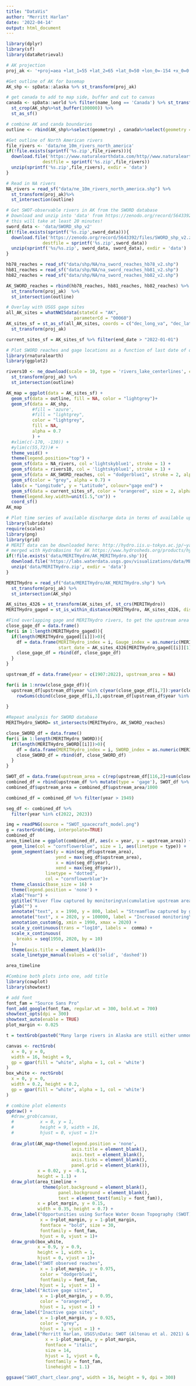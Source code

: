 ```yaml
---
title: "DataVis"
author: "Merritt Harlan"
date: '2022-04-14'
output: html_document
---
```


```r
library(dplyr)
library(sf)
library(dataRetrieval)

# AK projection
proj_ak <- '+proj=aea +lat_1=55 +lat_2=65 +lat_0=50 +lon_0=-154 +x_0=0 +y_0=0 +ellps=GRS80 +towgs84=0,0,0,0,0,0,0 +units=m +no_defs '

#Get outline of AK for basemap
AK_shp <- spData::alaska %>% st_transform(proj_ak)

# get canada to add to map side, buffer and cut to canvas
canada <- spData::world %>% filter(name_long == 'Canada') %>% st_transform(proj_ak) %>%
  st_crop(AK_shp%>%st_buffer(100000)) %>%
  st_as_sf()

# combine AK and canda boundaries
outline <- rbind(AK_shp%>%select(geometry) , canada%>%select(geometry = geom)) %>% st_as_sf()

#Get outline of North American rivers
file_rivers <- 'data/ne_10m_rivers_north_america'
if(!file.exists(sprintf('%s.zip',file_rivers))){
  download.file('https://www.naturalearthdata.com/http//www.naturalearthdata.com/download/10m/physical/ne_10m_rivers_north_america.zip',
              destfile = sprintf('%s.zip',file_rivers))  
  unzip(sprintf('%s.zip',file_rivers), exdir = 'data')
}

# Read in NA rivers
NA_rivers = read_sf("data/ne_10m_rivers_north_america.shp") %>%
  st_transform(proj_ak)%>%
  st_intersection(outline)

# Get SWOT-observable rivers in AK from the SWORD database
# Download and unzip into 'data' from https://zenodo.org/record/5643392#.YmBFPfPMKHF
# this will take at least 20 minutes!
sword_data <- 'data/SWORD_shp_v2'
if(!file.exists(sprintf('%s.zip',sword_data))){
  download.file('https://zenodo.org/record/5643392/files/SWORD_shp_v2.zip?download=1',
              destfile = sprintf('%s.zip',sword_data))  
  unzip(sprintf('%s/%s.zip', sword_data, sword_data), exdir = 'data')
}

hb78_reaches = read_sf("data/shp/NA/na_sword_reaches_hb78_v2.shp")
hb81_reaches = read_sf("data/shp/NA/na_sword_reaches_hb81_v2.shp")
hb82_reaches = read_sf("data/shp/NA/na_sword_reaches_hb82_v2.shp")

AK_SWORD_reaches = rbind(hb78_reaches, hb81_reaches, hb82_reaches) %>%
  st_transform(proj_ak)  %>%
  st_intersection(outline)

# Overlay with USGS gage sites
all_AK_sites = whatNWISdata(stateCd = "AK", 
                          parameterCd = "00060")
AK_sites_sf = st_as_sf(all_AK_sites, coords = c("dec_long_va", "dec_lat_va"), crs = 4269) %>%
  st_transform(proj_ak)

current_sites_sf = AK_sites_sf %>% filter(end_date > "2022-01-01")
```


```r
# Plot SWORD reaches and gage locations as a function of last date of data
library(rnaturalearth)
library(ggplot2)

rivers10 <- ne_download(scale = 10, type = 'rivers_lake_centerlines', category = 'physical', returnclass = c("sf")) %>%
  st_transform(proj_ak) %>%
  st_intersection(outline) 

AK_map = ggplot(data = AK_sites_sf) + 
  geom_sf(data = outline, fill = NA, color = "lightgrey")+
  geom_sf(data = AK_shp, 
          #fill = 'azure',
          #fill = "lightgrey",
          color = "lightgrey",
          fill = NA,
          alpha = 0.7
          ) + 
  #xlim(c(-170, -130)) + 
  #ylim(c(55,72))# + 
  theme_void() + 
  theme(legend.position="top") +
  geom_sf(data = NA_rivers, col ='lightskyblue1', stroke = 1) + 
  geom_sf(data = rivers10, col = 'lightskyblue1', stroke = 1) +
  geom_sf(data = AK_SWORD_reaches, col = "dodgerblue1", stroke = 2, alpha = 0.7) +
  geom_sf(color = "grey", alpha = 0.7) +
  labs(x = "Longitude", y = "Latitude", colour="gage end") +
  geom_sf(data = current_sites_sf, color = "orangered", size = 2, alpha = 0.8) +
  theme(legend.key.width=unit(1.5,"cm")) +
  coord_sf()
AK_map
```


```r
# Plot time series of available discharge data in terms of available upstream area, overlay with MERIT Hydro to get upstream area. 
library(lubridate)
require(scales)
library(png)
library(grid)
# MERIT data can be downloaded here: http://hydro.iis.u-tokyo.ac.jp/~yamadai/MERIT_Hydro/
# merged with HydroBasins for AK https://www.hydrosheds.org/products/hydrobasins
if(!file.exists('data/MERITHydro/AK_MERITHydro.shp')){
  download.file('https://labs.waterdata.usgs.gov/visualizations/data/MERITHydro.zip', 'data/MERITHydro.zip')
  unzip('data/MERITHydro.zip', exdir = 'data')
}

MERITHydro = read_sf("data/MERITHydro/AK_MERITHydro.shp") %>%
  st_transform(proj_ak) %>%
  st_intersection(AK_shp)

AK_sites_4326 = st_transform(AK_sites_sf, st_crs(MERITHydro))
MERITHydro_gaged = st_is_within_distance(MERITHydro, AK_sites_4326, dist = 500)

#Find overlapping gage and MERITHydro rivers, to get the upstream area of the gaged rivers
close_gage_df = data.frame()
for(i in 1:length(MERITHydro_gaged)){
  if(length(MERITHydro_gaged[[i]])>0){
    df = data.frame(MERITHydro_index = i, Gauge_index = as.numeric(MERITHydro_gaged[[i]][1]), uparea = MERITHydro[i, "uparea"], end_date = AK_sites_4326[MERITHydro_gaged[[i]][1],"end_date"], 
                    start_date = AK_sites_4326[MERITHydro_gaged[[i]][1],"begin_date"])
    close_gage_df = rbind(df, close_gage_df)
  }
}

upstream_df = data.frame(year = c(1907:2022), upstream_area = NA)

for(i in 1:nrow(close_gage_df)){
  upstream_df[upstream_df$year %in% c(year(close_gage_df[i,7]):year(close_gage_df[i,5])),2] = 
    rowSums(cbind(close_gage_df[i,3],upstream_df[upstream_df$year %in% c(year(close_gage_df[i,7]):year(close_gage_df[i,5])),2]), na.rm = T)
  
}

#Repeat analysis for SWORD database
MERITHydro_SWORD= st_intersects(MERITHydro, AK_SWORD_reaches)

close_SWORD_df = data.frame()
for(i in 1:length(MERITHydro_SWORD)){
  if(length(MERITHydro_SWORD[[i]])>0){
    df = data.frame(MERITHydro_index = i, SWORD_index = as.numeric(MERITHydro_SWORD[[i]][1]), uparea = MERITHydro[i, "uparea"])
    close_SWORD_df = rbind(df, close_SWORD_df)
  }
}

SWOT_df = data.frame(upstream_area = c(rep(upstream_df[116,2]+sum(close_SWORD_df$uparea.uparea),3)), year = 2023:2025)
combined_df = rbind(upstream_df %>% mutate(type = 'gage'), SWOT_df %>% mutate(type = 'SWOT'))
combined_df$upstream_area = combined_df$upstream_area/1000

combined_df = combined_df %>% filter(year > 1949)

seg_df <- combined_df %>%
  filter(year %in% c(2022, 2023))

img = readPNG(source = "SWOT_spacecraft_model.png")
g = rasterGrob(img, interpolate=TRUE)
combined_df
area_timeline = ggplot(combined_df, aes(x = year, y = upstream_area)) + 
  geom_line(col = "cornflowerblue", size = 1, aes(linetype = type)) + 
  geom_segment(aes(y = min(seg_df$upstream_area), 
                   yend = max(seg_df$upstream_area), 
                   x = min(seg_df$year), 
                   xend = max(seg_df$year)),
               linetype = "dotted",
               col = "cornflowerblue")+
  theme_classic(base_size = 16) + 
  theme(legend.position = 'none') +
  xlab("Year") + 
  ggtitle("River flow captured by monitoring\n(cumulative upstream area, 1,000km2)") + 
  ylab("") + 
  annotate("text", x = 1990, y = 800, label = "Streamflow captured by gages", col = "black") + 
  annotate("text", x = 2020, y = 100000, label = "Increased monitoring\nwith SWOT", col = "black", hjust = 1)+
  annotation_custom(g, xmin = 1990, xmax = 2020) + 
  scale_y_continuous(trans = "log10", labels =  comma) +
  scale_x_continuous(
    breaks = seq(1950, 2020, by = 10)
  )+
  theme(axis.title = element_blank())+
  scale_linetype_manual(values = c('solid', 'dashed'))

area_timeline

```

```r
#Combine both plots into one, add title
library(cowplot)
library(showtext)

# add font
font_fam = "Source Sans Pro"
font_add_google(font_fam, regular.wt = 300, bold.wt = 700) 
showtext_opts(dpi = 300)
showtext_auto(enable = TRUE)
plot_margin <- 0.025

t = textGrob(paste0("Many large rivers in Alaska are still either unmonitored \n or are no longer being monitored. A future tool that could \n help us estimate river discharge is satellite imagery!"), gp=gpar(fontsize=14, fontface="bold", lineheight=0.8))

canvas <- rectGrob(
  x = 0, y = 0, 
  width = 16, height = 9,
  gp = gpar(fill = "white", alpha = 1, col = 'white')
)
box_white <- rectGrob(
  x = 0, y = 0, 
  width = 0.2, height = 0.2,
  gp = gpar(fill = "white", alpha = 1, col = 'white')
)

# combine plot elements
ggdraw() +
  #draw_grob(canvas,
  #          x = 0, y = 1,
  #          height = 9, width = 16,
  #          hjust = 0, vjust = 1)+
  
  draw_plot(AK_map+theme(legend.position = 'none',
                         axis.title = element_blank(),
                         axis.text = element_blank(),
                         axis.ticks = element_blank(),
                         panel.grid = element_blank()),
            x = 0.02, y = -0.1, 
            height = 1.1) +
  draw_plot(area_timeline +
              theme(plot.background = element_blank(),
                    panel.background = element_blank(),
                    text = element_text(family = font_fam)),
            x = plot_margin, y = 0.15,
            width = 0.35, height = 0.7) +
  draw_label("Opportunities using Surface Water Ocean Topography (SWOT)\nto estimate river discharge in unmonitored locations", 
             x = 0+plot_margin, y = 1-plot_margin,
             fontface = "bold", size = 30,
             fontfamily = font_fam,
             hjust = 0, vjust = 1)+
  draw_grob(box_white,
            x = 0.9, y = 0.9,
            height = 1, width = 1,
            hjust = 0, vjust = 1)+
  draw_label("SWOT observed reaches", 
             x = 1-plot_margin, y = 0.975,
             color = "dodgerblue1",
             fontfamily = font_fam,
             hjust = 1, vjust = 1) +
  draw_label("Active gage sites", 
             x = 1-plot_margin, y = 0.95,
             color = "orangered",
             hjust = 1, vjust = 1) +
  draw_label("Inactive gage sites", 
             x = 1-plot_margin, y = 0.925,
             color = "grey",
             hjust = 1, vjust = 1) +
  draw_label("Merritt Harlan, USGS\nData: SWOT (Altenau et al. 2021) & MERIT Hydro (Yamazaki et al. 2019)", 
               x = 1-plot_margin, y = plot_margin, 
               fontface = "italic", 
               size = 14, 
               hjust = 1, vjust = 0,
               fontfamily = font_fam,
               lineheight = 1.1) 

ggsave("SWOT_chart_clear.png", width = 16, height = 9, dpi = 300)


```

